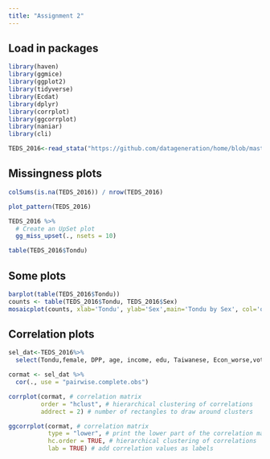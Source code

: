 ```yaml
---
title: "Assignment 2"
---
```

## Load in packages


```r

library(haven)
library(ggmice)
library(ggplot2)
library(tidyverse)
library(Ecdat)
library(dplyr)
library(corrplot)
library(ggcorrplot)
library(naniar)
library(cli)

TEDS_2016<-read_stata("https://github.com/datageneration/home/blob/master/DataProgramming/data/TEDS_2016.dta?raw=true")

```

## Missingness plots


```r
colSums(is.na(TEDS_2016)) / nrow(TEDS_2016)

plot_pattern(TEDS_2016)

TEDS_2016 %>%
  # Create an UpSet plot
  gg_miss_upset(., nsets = 10)

table(TEDS_2016$Tondu)


```

## Some plots

```r
barplot(table(TEDS_2016$Tondu))
counts <- table(TEDS_2016$Tondu, TEDS_2016$Sex)
mosaicplot(counts, xlab='Tondu', ylab='Sex',main='Tondu by Sex', col='orange')

```

## Correlation plots

```r

sel_dat<-TEDS_2016%>%
  select(Tondu,female, DPP, age, income, edu, Taiwanese, Econ_worse,votetsai)

cormat <- sel_dat %>%
  cor(., use = "pairwise.complete.obs")

corrplot(cormat, # correlation matrix
         order = "hclust", # hierarchical clustering of correlations
         addrect = 2) # number of rectangles to draw around clusters

ggcorrplot(cormat, # correlation matrix
           type = "lower", # print the lower part of the correlation matrix
           hc.order = TRUE, # hierarchical clustering of correlations
           lab = TRUE) # add correlation values as labels


```